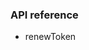 <PlatformWrapper platform="macos">

### API reference

-   <Link target="_blank" to="{{Global.API_REF_MACOS_ROOT_RTC_ENGINE_KIT}}/renewtoken(_:)">renewToken</Link>
</PlatformWrapper>